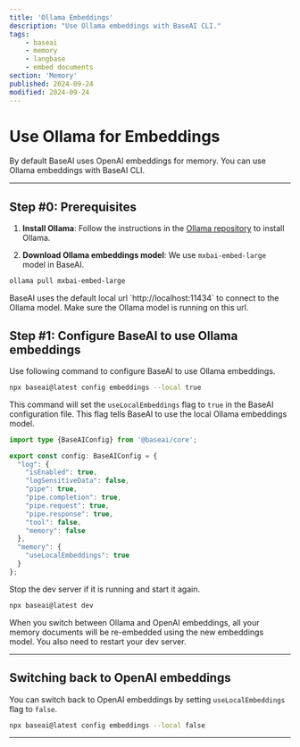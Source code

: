 ```yaml
---
title: 'Ollama Embeddings'
description: "Use Ollama embeddings with BaseAI CLI."
tags:
    - baseai
    - memory
    - langbase
    - embed documents
section: 'Memory'
published: 2024-09-24
modified: 2024-09-24
---
```


# Use Ollama for Embeddings

By default BaseAI uses OpenAI embeddings for memory. You can use Ollama embeddings with BaseAI CLI. 

---

## Step #0: Prerequisites

1. **Install Ollama**: Follow the instructions in the [Ollama repository](https://github.com/ollama/ollama/blob/main/README.md) to install Ollama.

2. **Download Ollama embeddings model**: We use `mxbai-embed-large` model in BaseAI.

```bash
ollama pull mxbai-embed-large 
```

<Note>
BaseAI uses the default local url `http://localhost:11434` to connect to the Ollama model. Make sure the Ollama model is running on this url.
</Note>

## Step #1: Configure BaseAI to use Ollama embeddings

Use following command to configure BaseAI to use Ollama embeddings.

```bash
npx baseai@latest config embeddings --local true
```

This command will set the `useLocalEmbeddings` flag to `true` in the BaseAI configuration file. This flag tells BaseAI to use the local Ollama embeddings model.

<CodeGroup exampleTitle="BaseAI Configuration" title="Configure BaseAI to use Ollama embeddings">

```ts {{ title: './baseai/baseai.config.ts' }}
import type {BaseAIConfig} from '@baseai/core';

export const config: BaseAIConfig = {
  "log": {
    "isEnabled": true,
    "logSensitiveData": false,
    "pipe": true,
    "pipe.completion": true,
    "pipe.request": true,
    "pipe.response": true,
    "tool": false,
    "memory": false
  },
  "memory": {
    "useLocalEmbeddings": true
  }
};
```		

</CodeGroup>

Stop the dev server if it is running and start it again.

```bash 
npx baseai@latest dev 
```

<Note>
When you switch between Ollama and OpenAI embeddings, all your memory documents will be re-embedded using the new embeddings model. You also need to restart your dev server.
</Note>

---

## Switching back to OpenAI embeddings

You can switch back to OpenAI embeddings by setting `useLocalEmbeddings` flag to `false`.

```bash
npx baseai@latest config embeddings --local false
```



---